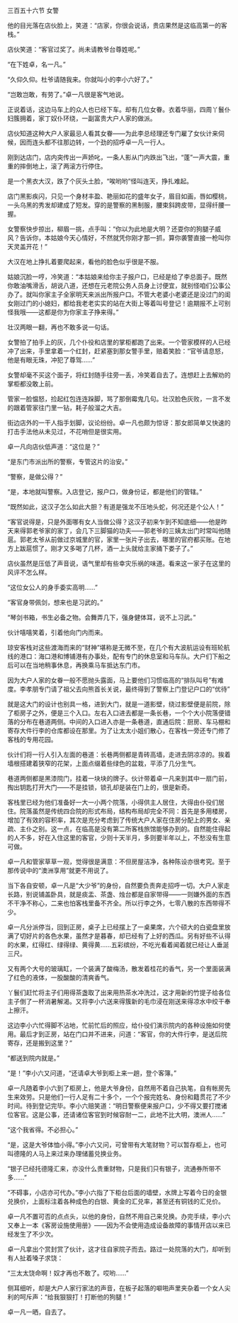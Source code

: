 

三百五十六节 女警

他的目光落在店伙脸上，笑道：“店家，你很会说话，贵店果然是这临高第一的客栈。”

店伙笑道：“客官过奖了。尚未请教爷台尊姓呢。”

“在下姓卓，名一凡。”

“久仰久仰。杜爷请随我来。你就叫小的李小六好了。”

“岂敢岂敢，有劳了。”卓一凡很是客气地说。

正说着话，这边马车上的众人也已经下车。却有几位女眷。衣着华丽，四周丫鬟仆妇簇拥着，家丁奴仆环绕，一副富贵大户人家的做派。

店伙知道这种大户人家最忌人看其女眷――为此李总经理还专门雇了女伙计来伺候，因而连头都不往那边转，一个劲的招呼卓一凡一行人。

刚到达店门，店内突传出一声娇叱，一条人影从门内跌出飞出，“蓬”一声大震，重重的摔倒地上，滚了两滚方行停住。

是一个黑衣大汉，跌了个灰头土脸，“唉哟哟”怪叫连天，挣扎难起。

店门黑影疾闪，只见一个身材丰盈、艳丽如花的盛年女子，眉目如画，唇如樱桃，一头乌黑的秀发却建成了短发。穿的是警察的黑制服，腰束斜跨皮带，显得纤腰一握。

女警察快步掠出，柳眉一挑，点手叫：“你以为此地是大明？还耍你的狗腿子威风？告诉你，本姑娘今天心情好，不然就凭你刚才那一抓，算你袭警直接一枪叫你天灵盖开花！”

大汉在地上挣扎着要爬起来，看他的脸色似乎很是不服。

姑娘沉脸一哼，冷笑道：“本姑娘来给你主子报户口，已经是给了李总面子。既然你敢油嘴滑舌，胡说八道，还想在元老院公务人员身上讨便宜，就别怪咱们公事公办了。就叫你家主子全家明天来派出所报户口。不管大老婆小老婆还是没过门的闺女刚过门的小媳妇，都给我老老实实的站在大街上等着叫号登记！逾期报不上可别怪我哦――这都是你为你家主子挣来得。”

壮汉两眼一翻，再也不敢多说一句话。

女警拍了拍手上的灰，几个仆役和店里的掌柜都跑了出来。一个管家模样的人已经冲了出来，手里拿着一个红封，赶紧塞到那女警手里，赔着笑脸：“官爷请息怒，他是有眼无珠，冲犯了尊驾……”

女警却毫不买这个面子，将红封随手往旁一丢，冷笑着自去了。连想赶上去解劝的掌柜都没敢上前。

管家一脸愠怒，捡起红包连连跺脚，骂了那倒霉鬼几句。壮汉脸色灰败，一言不发的跟着管家往门里一钻，耗子般溜之大吉。

街边店外的一干人指手划脚，议论纷纷。卓一凡也颇为惊讶：那女郎简单又快速的打击手法他从未见过，不花哨但是很实用。

卓一凡向店伙低声道：“这位是？”

“是东门市派出所的警察，专管这片的治安。”

“警察，是做公得？”

“是，本地就叫警察。入店登记，报户口，做身份证，都是他们的管辖。”

“既然如此，这汉子怎么如此大胆？有道是强龙不压地头蛇，何况还是个公人！”

“客官说得是，只是外面哪有女人当做公得？这汉子初来乍到不知底细――他是昨天来得郭老爷家的家丁，会几下三脚猫的功夫――郭老爷的三姨太出门时常叫他随扈。郭老太爷从前做过京城里的官，家里一张片子出去，哪里的官府都买账。在地方上跋扈惯了。刚才又多喝了几杯，酒一上头就给主家捅下娄子了。”

店伙虽然是压低了声音说，语气里却有些幸灾乐祸的味道。看来这一家子在这里的风评不怎么样。

“这位女公人的身手委实高明……”

“客官身带佩剑，想来也是习武的。”

“琴剑书箱，书生必备之物。会舞弄几下，强身健体耳，说不上习武。”

伙计嘻嘻笑着，引着他向门内而来。

琼安客栈对这些渡海而来的“财神”堪称是无微不至，在几个有大波航运设有班轮航线的港口：海口港和博铺港有办事处，配有专门的休息室和马车队。大户们下船之后可以在当地稍事休息，再换乘马车抵达东门市。

因为大户人家的女眷一般不愿抛头露面，马上要他们习惯临高的“排队叫号”有难度。李孝朋专门请了祖父去向熊首长关说，最终得到了警察上门登记户口的“优待”

就是这大门的设计也别具一格，进到大门，就是一道影壁，绕过影壁便是前院，除了柜房子之外，便是三个入口。左右入口进去都是一条长巷，一个个大小院落便错落的分布在巷道两侧。中间的入口进入亦是一条巷道，直通后院：厨房、车马棚和寄存大件行李的仓库都设在那里。为了让太太小姐们散心，在客栈一旁还专门修了客栈的专用花园。

伙计们将一行人引入左面的巷道：长巷两侧都是青砖高墙，走进去阴凉凉的。挨着墙根搭建着狭窄的花架，上面点缀着些绿色的盆栽，平添了几分生气。

巷道两侧都是黑漆院门，挂着一块块的牌子。伙计带着卓一凡来到其中一扇门前，掏出钥匙打开大门――不是挂锁，锁孔却是装在门上的，很是新奇。

客栈里已经为他们准备好一大一小两个院落，小得供主人居住，大得由仆役们居住。院落虽然是传统四合院的形式布局，结构布局却完全不同：首先是多用楼房，增加了有效的容积率，其次是充分考虑到了传统大户人家在住房分配上的男女、亲疏、主仆之别。这一点，在临高是没有第二所客栈旅馆能够办到的。自然能住得起的人不多，好在入住这里的客官，少则十天半月，多则要半年以上，不愁没有生意可做。

卓一凡和管家草草一观，觉得很是满意：不但房屋洁净，各种陈设亦很考究。至于那传说中的“澳洲享用”就更不用说了。

当下各自安顿，卓一凡是“大少爷”的身份，自然要负责奔走招呼一切。大户人家走长路，别说铺盖卧具，就是痰盂、茶盏、烛台都是自家带得――一则嫌外面的东西不干净不称心，二来也怕客栈里备不齐全。所以行李之外，七零八散的东西带得不少。

卓一凡分派停当，回到正房，桌子上已经摆上了一桌果席，六个硕大的白瓷盘里放满了切好片的各色水果，虽然才是暮春，却已经有了上好的西瓜。另有好些不认得的水果，红得红、绿得绿、黄得黄……五彩缤纷，不吃光看着闻着就已经让人垂涎三尺。

又有两个大号的玻璃缸，一个装满了酸梅汤，散发着桂花的香气，另一个里面装满了红色的液体，一股酸酸的清爽香气。

丫鬟们赶忙将主子们用得茶盏取了出来用热茶水冲洗过，这才用新的竹提子给各位主子倒了一杯消暑解渴。又将李小六送来得簇新的毛巾浸在刚送来得凉水中绞干奉上擦汗。

这边李小六忙得脚不沾地，忙前忙后的照应，给仆役们演示院内的各种设施如何使用。最后才到正房，站在门口并不进来，问道：“客官，你的大件行李，是送后院寄存，还是搬到这里？”

“都送到院内就是。”

“是！”李小六又问道，“还请卓大爷到柜上来一趟，登个客簿。”

卓一凡随着李小六到了柜房上，他是大爷身份，自然用不着自己执笔，自有帐房先生来效劳。只是他们一行人足有二十多个，一个个报完姓名、身份和籍贯花了不少时间。待到登记完毕。李小六赔笑道：“明日警察便来报户口，少不得又要打搅诸位客官。这是公事，还请诸位客官到时候容耐一二，此地不比大明，澳洲人……”

“这个我省得。不必担心。”

“是，这是大爷体恤小得。”李小六又问，可曾带有大笔财物？可以暂存柜上，也可叫德隆的人马上来过来办理储蓄兑换业务。

“银子已经托德隆汇来，亦没什么贵重财物，只是我们只有银子，流通券所带不多……”

“不碍事，小店亦可代办。”李小六指了下柜台后面的墙壁，水牌上写着今日的金银兑换价，上面标注着各种成色的白银、黄金的汇兑率，甚至还有铜钱的汇兑价。

卓一凡不置可否的点点头，以他的身份，自然不用自己来兑换。办完手续，李小六又奉上一本《客房设施使用册》――因为不会使用造成设备故障的事情开店以来已经发生了不少次。

卓一凡拿出个赏封赏了伙计，这才往自家院子而去。路过一处院落的大门，却听到有人扯着嗓子求饶：

“三太太饶命啊！奴才再也不敢了。哎哟……”

侧耳细听，却是大户人家行家法的声音，在板子起落的噼啪声里夹杂着一个女人尖利的呵斥声：“给我狠狠打！打断他的狗腿！”

卓一凡一晒，自去了。

